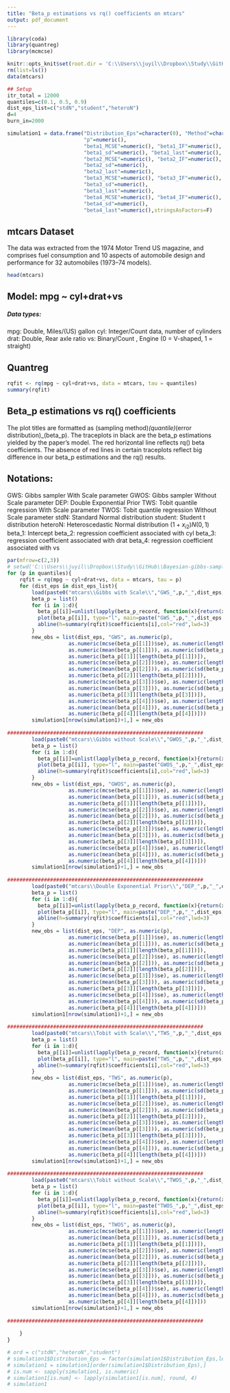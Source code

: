 ```yaml
---
title: "Beta_p estimations vs rq() coefficients on mtcars"
output: pdf_document
---
```


```r
library(coda)
library(quantreg)
library(mcmcse)

knitr::opts_knit$set(root.dir = 'C:\\Users\\juyil\\Dropbox\\Study\\GitHub\\Bayesian-gibbs-sampler\\R')
rm(list=ls())
data(mtcars)
```


```r
## Setup
itr_total = 12000
quantiles=c(0.1, 0.5, 0.9)
dist_eps_list=c("stdN","student","heteroN")
d=4
burn_in=2000

simulation1 = data.frame("Distribution_Eps"=character(0), "Method"=character(0),
                         "p"=numeric(), 
                         "beta1_MCSE"=numeric(), "beta1_IF"=numeric(), "beta1_mu"=numeric(), 
                         "beta1_sd"=numeric(), "beta1_last"=numeric(),
                         "beta2_MCSE"=numeric(), "beta2_IF"=numeric(), "beta2_mu"=numeric(),
                         "beta2_sd"=numeric(),
                         "beta2_last"=numeric(), 
                         "beta3_MCSE"=numeric(), "beta3_IF"=numeric(), "beta3_mu"=numeric(),
                         "beta3_sd"=numeric(),
                         "beta3_last"=numeric(),
                         "beta4_MCSE"=numeric(), "beta4_IF"=numeric(), "beta4_mu"=numeric(),
                         "beta4_sd"=numeric(),
                         "beta4_last"=numeric(),stringsAsFactors=F)

```

## mtcars Dataset
The data was extracted from the 1974 Motor Trend US magazine, and comprises fuel consumption and 10 aspects of automobile design and performance for 32 automobiles (1973–74 models).
```r
head(mtcars)
```

## Model: mpg ~ cyl+drat+vs
##### Data types:\newline
mpg: Double, Miles/(US) gallon\newline
cyl: Integer/Count data, number of cylinders\newline
drat: Double, Rear axle ratio \newline
vs: Binary/Count , Engine (0 = V-shaped, 1 = straight)\newline

## Quantreg
```r
rqfit <- rq(mpg ~ cyl+drat+vs, data = mtcars, tau = quantiles)
summary(rqfit)
```

\newpage

## Beta_p estimations vs rq() coefficients

The plot titles are formatted as (sampling method)_(quantile)_(error distribution)_(beta_p). The traceplots in black are the beta_p estimations yielded by the paper's model. The red horizontal line reflects rq() beta coefficients. The absence of red lines in certain traceplots reflect big difference in our beta_p estimations and the rq() results.

## Notations:
GWS: Gibbs sampler With Scale parameter\newline
GWOS: Gibbs sampler Without Scale parameter\newline
DEP: Double Exponential Prior\newline
TWS: Tobit quantile regression With Scale parameter\newline
TWOS: Tobit quantile regression Without Scale parameter\newline
stdN: Standard Normal distribution\newline
student: Student t distribution\newline
heteroN: Heteroscedastic Normal distribution $(1+x_{i2})N(0,1)$\newline
beta_1: Intercept\newline
beta_2: regression coefficient associated with cyl\newline
beta_3: regression coefficient associated with drat\newline
beta_4: regression coefficient associated with vs



```r
par(mfrow=c(2,3))
# setwd('C:\\Users\\juyil\\Dropbox\\Study\\GitHub\\Bayesian-gibbs-sampler\\R')
for (p in quantiles){
    rqfit = rq(mpg ~ cyl+drat+vs, data = mtcars, tau = p)
    for (dist_eps in dist_eps_list){
        load(paste0("mtcars\\Gibbs with Scale\\","GWS_",p,"_",dist_eps,"_betap.RData"))
        beta_p = list()
        for (i in 1:d){
          beta_p[[i]]=unlist(lapply(beta_p_record, function(x){return(x[i,])}))[(burn_in+1):itr_total]
          plot(beta_p[[i]], type="l", main=paste("GWS_",p,"_",dist_eps,"_beta_",i), xlab="itr", ylab=paste("beta",i))
          abline(h=summary(rqfit)$coefficients[i],col="red",lwd=3)
        }
        new_obs = list(dist_eps, "GWS", as.numeric(p), 
                    as.numeric(mcse(beta_p[[1]])$se), as.numeric(length(beta_p[[1]])/effectiveSize(beta_p[[1]])), 
                    as.numeric(mean(beta_p[[1]])), as.numeric(sd(beta_p[[1]])),
                    as.numeric(beta_p[[1]][length(beta_p[[1]])]),
                    as.numeric(mcse(beta_p[[2]])$se), as.numeric(length(beta_p[[2]])/effectiveSize(beta_p[[2]])),
                    as.numeric(mean(beta_p[[2]])), as.numeric(sd(beta_p[[2]])),
                    as.numeric(beta_p[[2]][length(beta_p[[2]])]),
                    as.numeric(mcse(beta_p[[3]])$se), as.numeric(length(beta_p[[3]])/effectiveSize(beta_p[[3]])), 
                    as.numeric(mean(beta_p[[3]])), as.numeric(sd(beta_p[[3]])),
                    as.numeric(beta_p[[3]][length(beta_p[[3]])]),
                    as.numeric(mcse(beta_p[[4]])$se), as.numeric(length(beta_p[[4]])/effectiveSize(beta_p[[4]])), 
                    as.numeric(mean(beta_p[[4]])), as.numeric(sd(beta_p[[4]])),
                    as.numeric(beta_p[[4]][length(beta_p[[4]])]))
        simulation1[nrow(simulation1)+1,] = new_obs
        
################################################################   
        load(paste0("mtcars\\Gibbs without Scale\\","GWOS_",p,"_",dist_eps,"_betap.RData"))
        beta_p = list()
        for (i in 1:d){
          beta_p[[i]]=unlist(lapply(beta_p_record, function(x){return(x[i,])}))[(burn_in+1):itr_total]
          plot(beta_p[[i]], type="l", main=paste("GWOS_",p,"_",dist_eps,"_beta_",i), xlab="itr", ylab=paste("beta",i))
          abline(h=summary(rqfit)$coefficients[i],col="red",lwd=3)
        }
        new_obs = list(dist_eps, "GWOS", as.numeric(p), 
                    as.numeric(mcse(beta_p[[1]])$se), as.numeric(length(beta_p[[1]])/effectiveSize(beta_p[[1]])), 
                    as.numeric(mean(beta_p[[1]])), as.numeric(sd(beta_p[[1]])),
                    as.numeric(beta_p[[1]][length(beta_p[[1]])]),
                    as.numeric(mcse(beta_p[[2]])$se), as.numeric(length(beta_p[[2]])/effectiveSize(beta_p[[2]])),
                    as.numeric(mean(beta_p[[2]])), as.numeric(sd(beta_p[[2]])),
                    as.numeric(beta_p[[2]][length(beta_p[[2]])]),
                    as.numeric(mcse(beta_p[[3]])$se), as.numeric(length(beta_p[[3]])/effectiveSize(beta_p[[3]])), 
                    as.numeric(mean(beta_p[[3]])), as.numeric(sd(beta_p[[3]])),
                    as.numeric(beta_p[[3]][length(beta_p[[3]])]),
                    as.numeric(mcse(beta_p[[4]])$se), as.numeric(length(beta_p[[4]])/effectiveSize(beta_p[[4]])), 
                    as.numeric(mean(beta_p[[4]])), as.numeric(sd(beta_p[[4]])),
                    as.numeric(beta_p[[4]][length(beta_p[[4]])]))
        simulation1[nrow(simulation1)+1,] = new_obs
        
################################################################
        load(paste0("mtcars\\Double Exponential Prior\\","DEP_",p,"_",dist_eps,"_betap.RData"))
        beta_p = list()
        for (i in 1:d){
          beta_p[[i]]=unlist(lapply(beta_p_record, function(x){return(x[i,])}))[(burn_in+1):itr_total]
          plot(beta_p[[i]], type="l", main=paste("DEP_",p,"_",dist_eps,"_beta_",i), xlab="itr", ylab=paste("beta",i))
          abline(h=summary(rqfit)$coefficients[i],col="red",lwd=3)
        }
        new_obs = list(dist_eps, "DEP", as.numeric(p),
                    as.numeric(mcse(beta_p[[1]])$se), as.numeric(length(beta_p[[1]])/effectiveSize(beta_p[[1]])), 
                    as.numeric(mean(beta_p[[1]])), as.numeric(sd(beta_p[[1]])),
                    as.numeric(beta_p[[1]][length(beta_p[[1]])]),
                    as.numeric(mcse(beta_p[[2]])$se), as.numeric(length(beta_p[[2]])/effectiveSize(beta_p[[2]])),
                    as.numeric(mean(beta_p[[2]])), as.numeric(sd(beta_p[[2]])),
                    as.numeric(beta_p[[2]][length(beta_p[[2]])]),
                    as.numeric(mcse(beta_p[[3]])$se), as.numeric(length(beta_p[[3]])/effectiveSize(beta_p[[3]])), 
                    as.numeric(mean(beta_p[[3]])), as.numeric(sd(beta_p[[3]])),
                    as.numeric(beta_p[[3]][length(beta_p[[3]])]),
                    as.numeric(mcse(beta_p[[4]])$se), as.numeric(length(beta_p[[4]])/effectiveSize(beta_p[[4]])), 
                    as.numeric(mean(beta_p[[4]])), as.numeric(sd(beta_p[[4]])),
                    as.numeric(beta_p[[4]][length(beta_p[[4]])]))
        simulation1[nrow(simulation1)+1,] = new_obs
        
################################################################
        load(paste0("mtcars\\Tobit with Scale\\","TWS_",p,"_",dist_eps,"_betap.RData"))
        beta_p = list()
        for (i in 1:d){
          beta_p[[i]]=unlist(lapply(beta_p_record, function(x){return(x[i,])}))[(burn_in+1):itr_total]
          plot(beta_p[[i]], type="l", main=paste("TWS_",p,"_",dist_eps,"_beta_",i), xlab="itr", ylab=paste("beta",i))
          abline(h=summary(rqfit)$coefficients[i],col="red",lwd=3)
        }
        new_obs = list(dist_eps, "TWS", as.numeric(p), 
                    as.numeric(mcse(beta_p[[1]])$se), as.numeric(length(beta_p[[1]])/effectiveSize(beta_p[[1]])), 
                    as.numeric(mean(beta_p[[1]])), as.numeric(sd(beta_p[[1]])),
                    as.numeric(beta_p[[1]][length(beta_p[[1]])]),
                    as.numeric(mcse(beta_p[[2]])$se), as.numeric(length(beta_p[[2]])/effectiveSize(beta_p[[2]])),
                    as.numeric(mean(beta_p[[2]])), as.numeric(sd(beta_p[[2]])),
                    as.numeric(beta_p[[2]][length(beta_p[[2]])]),
                    as.numeric(mcse(beta_p[[3]])$se), as.numeric(length(beta_p[[3]])/effectiveSize(beta_p[[3]])), 
                    as.numeric(mean(beta_p[[3]])), as.numeric(sd(beta_p[[3]])),
                    as.numeric(beta_p[[3]][length(beta_p[[3]])]),
                    as.numeric(mcse(beta_p[[4]])$se), as.numeric(length(beta_p[[4]])/effectiveSize(beta_p[[4]])), 
                    as.numeric(mean(beta_p[[4]])), as.numeric(sd(beta_p[[4]])),
                    as.numeric(beta_p[[4]][length(beta_p[[4]])]))
        simulation1[nrow(simulation1)+1,] = new_obs
        
################################################################
        load(paste0("mtcars\\Tobit without Scale\\","TWOS_",p,"_",dist_eps,"_betap.RData"))
        beta_p = list()
        for (i in 1:d){
          beta_p[[i]]=unlist(lapply(beta_p_record, function(x){return(x[i,])}))[(burn_in+1):itr_total]
          plot(beta_p[[i]], type="l", main=paste("TWOS_",p,"_",dist_eps,"_beta_",i), xlab="itr", ylab=paste("beta",i))
          abline(h=summary(rqfit)$coefficients[i],col="red",lwd=3)
        }
        new_obs = list(dist_eps, "TWOS", as.numeric(p), 
                    as.numeric(mcse(beta_p[[1]])$se), as.numeric(length(beta_p[[1]])/effectiveSize(beta_p[[1]])), 
                    as.numeric(mean(beta_p[[1]])), as.numeric(sd(beta_p[[1]])),
                    as.numeric(beta_p[[1]][length(beta_p[[1]])]),
                    as.numeric(mcse(beta_p[[2]])$se), as.numeric(length(beta_p[[2]])/effectiveSize(beta_p[[2]])),
                    as.numeric(mean(beta_p[[2]])), as.numeric(sd(beta_p[[2]])),
                    as.numeric(beta_p[[2]][length(beta_p[[2]])]),
                    as.numeric(mcse(beta_p[[3]])$se), as.numeric(length(beta_p[[3]])/effectiveSize(beta_p[[3]])), 
                    as.numeric(mean(beta_p[[3]])), as.numeric(sd(beta_p[[3]])),
                    as.numeric(beta_p[[3]][length(beta_p[[3]])]),
                    as.numeric(mcse(beta_p[[4]])$se), as.numeric(length(beta_p[[4]])/effectiveSize(beta_p[[4]])), 
                    as.numeric(mean(beta_p[[4]])), as.numeric(sd(beta_p[[4]])),
                    as.numeric(beta_p[[4]][length(beta_p[[4]])]))
        simulation1[nrow(simulation1)+1,] = new_obs
        
################################################################
        
    }
}

```


```r
# ord = c("stdN","heteroN","student")
# simulation1$Distribution_Eps = factor(simulation1$Distribution_Eps,levels=ord)
# simulation1 = simulation1[order(simulation1$Distribution_Eps),]
# is.num <- sapply(simulation1, is.numeric)
# simulation1[is.num] <- lapply(simulation1[is.num], round, 4)
# simulation1

```

